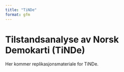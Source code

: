 ```yaml
---
title: "TiNDe"
format: gfm
---
```


# Tilstandsanalyse av Norsk Demokarti (TiNDe)

Her kommer replikasjonsmateriale for TiNDe.